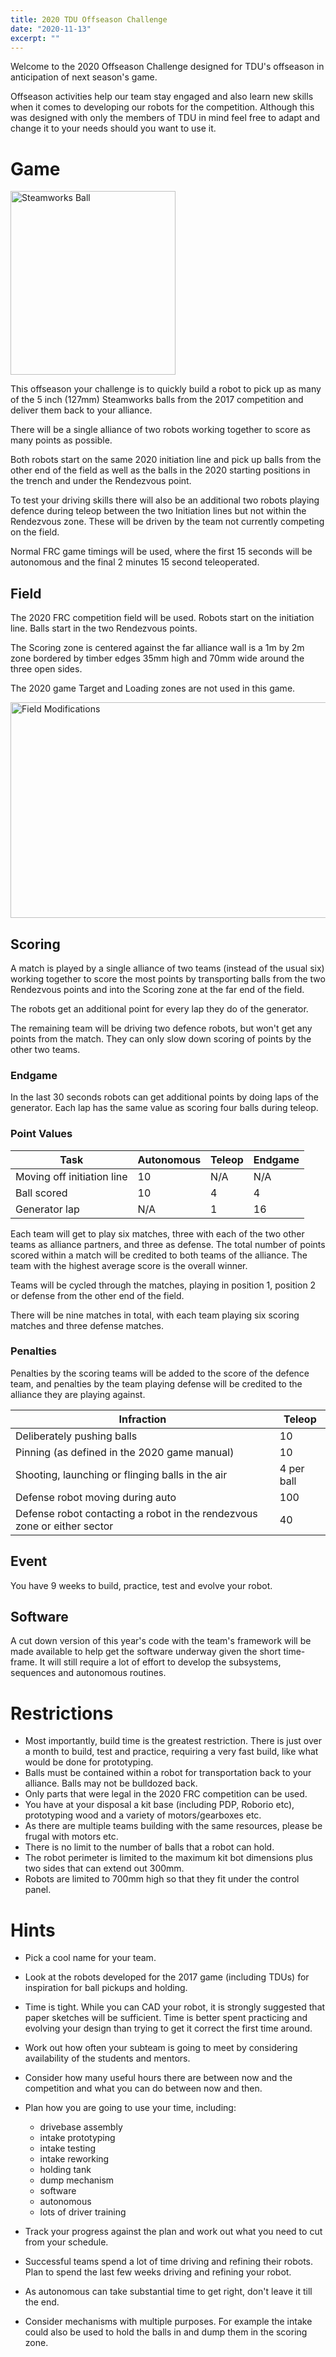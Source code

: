 ```yaml
---
title: 2020 TDU Offseason Challenge
date: "2020-11-13"
excerpt: ""
---
```


Welcome to the 2020 Offseason Challenge designed for TDU's offseason in anticipation of next season's game.

Offseason activities help our team stay engaged and also learn new skills when it comes to developing our robots for the competition. Although this was designed with only the members of TDU in mind feel free to adapt and change it to your needs should you want to use it.

# Game

<Image
  src="/images/data/blog/steamworksball.png"
  width="264"
  height="294"
  alt="Steamworks Ball"
  layout="intrinsic"
/>

This offseason your challenge is to quickly build a robot to pick up as many of the 5 inch (127mm) Steamworks balls from the 2017 competition and deliver them back to your alliance.

There will be a single alliance of two robots working together to score as many points as possible.

Both robots start on the same 2020 initiation line and pick up balls from the other end of the field as well as the balls in the 2020 starting positions in the trench and under the Rendezvous point.

To test your driving skills there will also be an additional two robots playing defence during teleop between the two Initiation lines but not within the Rendezvous zone. These will be driven by the team not currently competing on the field.

Normal FRC game timings will be used, where the first 15 seconds will be autonomous and the final 2 minutes 15 second teleoperated.

## Field

The 2020 FRC competition field will be used. Robots start on the initiation line. Balls start in the two Rendezvous points.

The Scoring zone is centered against the far alliance wall is a 1m by 2m zone bordered by timber edges 35mm high and 70mm wide around the three open sides.

The 2020 game Target and Loading zones are not used in this game.

<Image
  src="/images/data/blog/fieldmod.png"
  width="601"
  height="345"
  alt="Field Modifications"
  layout="intrinsic"
/>

## Scoring

A match is played by a single alliance of two teams (instead of the usual six) working together to score the most points by transporting balls from the two Rendezvous points and into the Scoring zone at the far end of the field.

The robots get an additional point for every lap they do of the generator.

The remaining team will be driving two defence robots, but won&#39;t get any points from the match. They can only slow down scoring of points by the other two teams.

### Endgame

In the last 30 seconds robots can get additional points by doing laps of the generator. Each lap has the same value as scoring four balls during teleop.

### Point Values

| **Task**                   | **Autonomous** | **Teleop** | **Endgame** |
| -------------------------- | -------------- | ---------- | ----------- |
| Moving off initiation line | 10             | N/A        | N/A         |
| Ball scored                | 10             | 4          | 4           |
| Generator lap              | N/A            | 1          | 16          |

Each team will get to play six matches, three with each of the two other teams as alliance partners, and three as defense. The total number of points scored within a match will be credited to both teams of the alliance. The team with the highest average score is the overall winner.

Teams will be cycled through the matches, playing in position 1, position 2 or defense from the other end of the field.

There will be nine matches in total, with each team playing six scoring matches and three defense matches.

### Penalties

Penalties by the scoring teams will be added to the score of the defence team, and penalties by the team playing defense will be credited to the alliance they are playing against.

| **Infraction**                                                           | **Teleop** |
| ------------------------------------------------------------------------ | ---------- |
| Deliberately pushing balls                                               | 10         |
| Pinning (as defined in the 2020 game manual)                             | 10         |
| Shooting, launching or flinging balls in the air                         | 4 per ball |
| Defense robot moving during auto                                         | 100        |
| Defense robot contacting a robot in the rendezvous zone or either sector | 40         |

## Event

You have 9 weeks to build, practice, test and evolve your robot.

## Software

A cut down version of this year's code with the team's framework will be made available to help get the software underway given the short time-frame. It will still require a lot of effort to develop the subsystems, sequences and autonomous routines.

# Restrictions

- Most importantly, build time is the greatest restriction. There is just over a month to build, test and practice, requiring a very fast build, like what would be done for prototyping.
- Balls must be contained within a robot for transportation back to your alliance. Balls may not be bulldozed back.
- Only parts that were legal in the 2020 FRC competition can be used.
- You have at your disposal a kit base (including PDP, Roborio etc), prototyping wood and a variety of motors/gearboxes etc.
- As there are multiple teams building with the same resources, please be frugal with motors etc.
- There is no limit to the number of balls that a robot can hold.
- The robot perimeter is limited to the maximum kit bot dimensions plus two sides that can extend out 300mm.
- Robots are limited to 700mm high so that they fit under the control panel.

# Hints

- Pick a cool name for your team.
- Look at the robots developed for the 2017 game (including TDUs) for inspiration for ball pickups and holding.
- Time is tight. While you can CAD your robot, it is strongly suggested that paper sketches will be sufficient. Time is better spent practicing and evolving your design than trying to get it correct the first time around.
- Work out how often your subteam is going to meet by considering availability of the students and mentors.
- Consider how many useful hours there are between now and the competition and what you can do between now and then.
- Plan how you are going to use your time, including:

  - drivebase assembly
  - intake prototyping
  - intake testing
  - intake reworking
  - holding tank
  - dump mechanism
  - software
  - autonomous
  - lots of driver training

- Track your progress against the plan and work out what you need to cut from your schedule.
- Successful teams spend a lot of time driving and refining their robots. Plan to spend the last few weeks driving and refining your robot.
- As autonomous can take substantial time to get right, don't leave it till the end.
- Consider mechanisms with multiple purposes. For example the intake could also be used to hold the balls in and dump them in the scoring zone.
